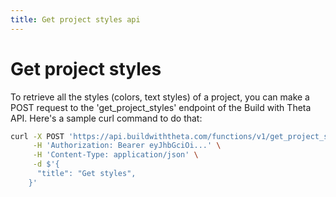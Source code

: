 ```yaml
---
title: Get project styles api
---
```


# Get project styles

To retrieve all the styles (colors, text styles) of a project, you can make a POST request to the 'get_project_styles' endpoint of the Build with Theta API. Here's a sample curl command to do that:

```bash
curl -X POST 'https://api.buildwiththeta.com/functions/v1/get_project_styles' \
     -H 'Authorization: Bearer eyJhbGciOi...' \
     -H 'Content-Type: application/json' \
     -d $'{
      "title": "Get styles",
    }'
```

